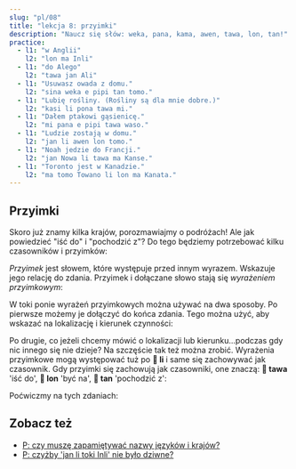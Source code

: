 ```yaml
---
slug: "pl/08"
title: "lekcja 8: przyimki"
description: "Naucz się słów: weka, pana, kama, awen, tawa, lon, tan!"
practice:
  - l1: "w Anglii"
    l2: "lon ma Inli"
  - l1: "do Alego"
    l2: "tawa jan Ali"
  - l1: "Usuwasz owada z domu."
    l2: "sina weka e pipi tan tomo."
  - l1: "Lubię rośliny. (Rośliny są dla mnie dobre.)"
    l2: "kasi li pona tawa mi."
  - l1: "Dałem ptakowi gąsienicę."
    l2: "mi pana e pipi tawa waso."
  - l1: "Ludzie zostają w domu."
    l2: "jan li awen lon tomo."
  - l1: "Noah jedzie do Francji."
    l2: "jan Nowa li tawa ma Kanse."
  - l1: "Toronto jest w Kanadzie."
    l2: "ma tomo Towano li lon ma Kanata."
---
```



## Przyimki

Skoro już znamy kilka krajów, porozmawiajmy o podróżach! Ale jak powiedzieć "iść do" i "pochodzić z"? Do tego będziemy potrzebować kilku czasowników i przyimków:

<List>
  <Word sl="weka" m="usuwać, wychodzić; nieobecny, daleki" />
  <Word sl="pana" m="dawać, umieszczać" />
  <Word sl="kama" m="przychodzić, przyjeżdżać" />
  <Word sl="awen" m="zostać, chronić" />
  <Word sl="tawa" m="do, w stronę" />
  <Word sl="lon" m="przy, na, w" />
  <Word sl="tan" m="z, z powodu" />
</List>

_Przyimek_ jest słowem, które występuje przed innym wyrazem. Wskazuje jego relację do zdania. Przyimek i dołączane słowo stają się _wyrażeniem przyimkowym_:

<List>
  <Word sl="tawa soweli" m="do zwierzęcia" />
  <Word sl="lon ma" m="na lądzie, w kraju" />
  <Word sl="tan tomo" m="z domu" />
</List>

W toki ponie wyrażeń przyimkowych można używać na dwa sposoby. Po pierwsze możemy je dołączyć do końca zdania. Tego można użyć, aby wskazać na lokalizację i kierunek czynności:

<List>
  <Sentence sl="mi pana e waso tawa kasi." m="Umieszczam ptaka na drzewo." />
  <Sentence sl="waso li awen lon kasi." m="Ptak zostaje na drzewie." />
  <Sentence
    sl="sina weka e waso tan kasi."
    m="Zabierasz ptaka z drzewa."
  />
</List>

Po drugie, co jeżeli chcemy mówić o lokalizacji lub kierunku...podczas gdy nic innego się nie dzieje? Na szczęście tak też można zrobić. Wyrażenia przyimkowe mogą występować tuż po **󱤧 li** i same się zachowywać jak czasownik. Gdy przyimki się zachowują jak czasowniki, one znaczą: **󱥩 tawa** 'iść do', **󱤬 lon** 'być na', **󱥧 tan** 'pochodzić z':

<List>
  <Sentence sl="jan Ema li tawa ma Nijon." m="Emma leci do Japonii." />
  <Sentence sl="jan Nina li lon ma Lusi." m="Nina jest w Rosji." />
  <Sentence sl="jan Mili li tan ma Kanse." m="Millie jest z Francji." />
</List>

Poćwiczmy na tych zdaniach:

<List>
  <Sentence
    sl="mi tawa ma kasi."
    m="Idę do porośniętego miejsca.<br />(Może las, trawiaste pole, bujne miejsce.)"
  />
  <Sentence
    sl="sona li weka tan mi."
    m="Wiedza wyszła ze mnie.<br />(Zapomniałem.)"
  />
  <Sentence
    sl="soweli suwi li pona tawa mi."
    m="Urocze zwierzęta są dla mnie dobre.<br />(Lubię urocze zwierzęta.)"
  />
  <Sentence sl="jan Nowa li toki tawa jan Ema." m="Noah mówi do Emmy." />
  <Sentence
    sl="jan li toki Tosi lon ma Tosi."
    m="Ludzie mówią po niemiecku w Niemczech."
  />
</List>

<Practice exercises={frontmatter.practice} />

## Zobacz też
* [P: czy muszę zapamiętywać nazwy języków i krajów?](/pl/languages-countries/)
* [P: czyżby 'jan li toki Inli' nie było dziwne?](/pl/named-verbs/)
